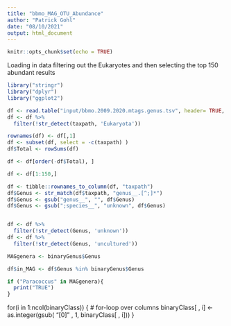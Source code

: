 ```yaml
---
title: "bbmo_MAG_OTU_Abundance"
author: "Patrick Gohl"
date: "08/10/2021"
output: html_document
---
```


```r
knitr::opts_chunk$set(echo = TRUE)
```


Loading in data filtering out the Eukaryotes and then selecting the top 150 abundant results 

```r
library("stringr")
library("dplyr")
library("ggplot2")

df <- read.table("input/bbmo.2009.2020.mtags.genus.tsv", header= TRUE, sep="\t")
df <- df %>% 
  filter(!str_detect(taxpath, 'Eukaryota'))

rownames(df) <- df[,1]
df <- subset(df, select = -c(taxpath) )
df$Total <- rowSums(df)

df <- df[order(-df$Total), ]

df <- df[1:150,]

```

```r

df <- tibble::rownames_to_column(df, "taxpath")
df$Genus <- str_match(df$taxpath, "genus__.[^;]*")
df$Genus <- gsub("genus__", "", df$Genus)
df$Genus <- gsub(";species__", "unknown", df$Genus)


df <- df %>% 
  filter(!str_detect(Genus, 'unknown'))
df <- df %>% 
  filter(!str_detect(Genus, 'uncultured'))

MAGgenera <- binaryGenus$Genus

df$in_MAG <- df$Genus %in% binaryGenus$Genus

if ("Paracoccus" in MAGgenera){
  print("TRUE")
}


```

for(i in 1:ncol(binaryClass)) {       # for-loop over columns
  binaryClass[ , i] <- as.integer(gsub( "[0]" , 1, binaryClass[ , i]))
}